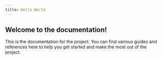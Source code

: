 ```yaml
---
title: Hello World
---
```


## Welcome to the documentation!

This is the documentation for the project. You can find various guides and references here to help you get started and make the most out of the project.
